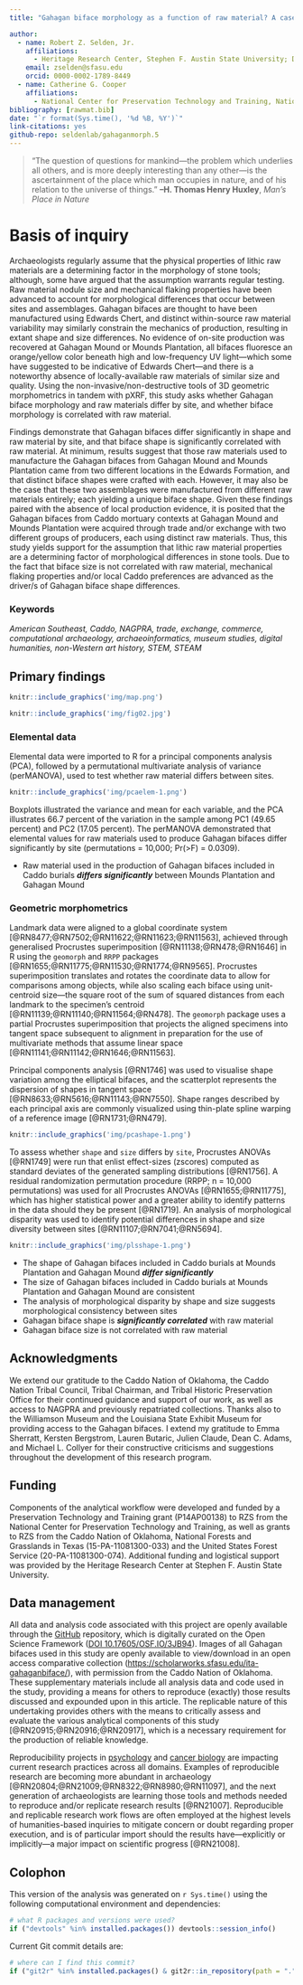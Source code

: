 ```yaml
---
title: "Gahagan biface morphology as a function of raw material? A case study from the American Southeast"

author:
  - name: Robert Z. Selden, Jr.
    affiliations:
      - Heritage Research Center, Stephen F. Austin State University; Department of Biology, Stephen F. Austin State University; Texas Archeological Research Laboratory, The University of Texas at Austin; and Cultural Heritage Department, Jean Monnet University
    email: zselden@sfasu.edu
    orcid: 0000-0002-1789-8449
  - name: Catherine G. Cooper
    affiliations:
      - National Center for Preservation Technology and Training, National Park Service
bibliography: [rawmat.bib]
date: "`r format(Sys.time(), '%d %B, %Y')`"
link-citations: yes
github-repo: seldenlab/gahaganmorph.5
---
```


>“The question of questions for mankind—the problem which underlies all others, and is more deeply interesting than any other—is the ascertainment of the place which man occupies in nature, and of his relation to the universe of things.” **–H. Thomas Henry Huxley**, _Man’s Place in Nature_

# Basis of inquiry

Archaeologists regularly assume that the physical properties of lithic raw materials are a determining factor in the morphology of stone tools; although, some have argued that the assumption warrants regular testing. Raw material nodule size and mechanical flaking properties have been advanced to account for morphological differences that occur between sites and assemblages. Gahagan bifaces are thought to have been manufactured using Edwards Chert, and distinct within-source raw material variability may similarly constrain the mechanics of production, resulting in extant shape and size differences. No evidence of on-site production was recovered at Gahagan Mound or Mounds Plantation, all bifaces fluoresce an orange/yellow color beneath high and low-frequency UV light---which some have suggested to be indicative of Edwards Chert---and there is a noteworthy absence of locally-available raw materials of similar size and quality. Using the non-invasive/non-destructive tools of 3D geometric morphometrics in tandem with pXRF, this study asks whether Gahagan biface morphology and raw materials differ by site, and whether biface morphology is correlated with raw material.

Findings demonstrate that Gahagan bifaces differ significantly in shape and raw material by site, and that biface shape is significantly correlated with raw material. At minimum, results suggest that those raw materials used to manufacture the Gahagan bifaces from Gahagan Mound and Mounds Plantation came from two different locations in the Edwards Formation, and that distinct biface shapes were crafted with each. However, it may also be the case that these two assemblages were manufactured from different raw materials entirely; each yielding a unique biface shape. Given these findings paired with the absence of local production evidence, it is posited that the Gahagan bifaces from Caddo mortuary contexts at Gahagan Mound and Mounds Plantation were acquired through trade and/or exchange with two different groups of producers, each using distinct raw materials. Thus, this study yields support for the assumption that lithic raw material properties are a determining factor of morphological differences in stone tools. Due to the fact that biface size is not correlated with raw material, mechanical flaking properties and/or local Caddo preferences are advanced as the driver/s of Gahagan biface shape differences.

### Keywords

_American Southeast, Caddo, NAGPRA, trade, exchange, commerce, computational archaeology, archaeoinformatics, museum studies, digital humanities, non-Western art history, STEM, STEAM_

## Primary findings

```r
knitr::include_graphics('img/map.png')
```

```r
knitr::include_graphics('img/fig02.jpg')
```

### Elemental data

Elemental data were imported to R for a principal components analysis (PCA), followed by a permutational multivariate analysis of variance (perMANOVA), used to test whether raw material differs between sites.

```r
knitr::include_graphics('img/pcaelem-1.png')
```

Boxplots illustrated the variance and mean for each variable, and the PCA illustrates 66.7 percent of the variation in the sample among PC1 (49.65 percent) and PC2 (17.05 percent). The perMANOVA demonstrated that elemental values for raw materials used to produce Gahagan bifaces differ significantly by site (permutations = 10,000; Pr(>F) = 0.0309).

  -   Raw material used in the production of Gahagan bifaces included in Caddo burials _**differs significantly**_ between Mounds Plantation and Gahagan Mound
  
### Geometric morphometrics

Landmark data were aligned to a global coordinate system [@RN8477;@RN7502;@RN11622;@RN11623;@RN11563], achieved through generalised Procrustes superimposition [@RN11138;@RN478;@RN1646] in R using the `geomorph` and `RRPP` packages [@RN1655;@RN11775;@RN11530;@RN1774;@RN9565]. Procrustes superimposition translates and rotates the coordinate data to allow for comparisons among objects, while also scaling each biface using unit-centroid size---the square root of the sum of squared distances from each landmark to the specimen’s centroid [@RN11139;@RN11140;@RN11564;@RN478]. The `geomorph` package uses a partial Procrustes superimposition that projects the aligned specimens into tangent space subsequent to alignment in preparation for the use of multivariate methods that assume linear space [@RN11141;@RN11142;@RN1646;@RN11563].

Principal components analysis [@RN1746] was used to visualise shape variation among the elliptical bifaces, and the scatterplot represents the dispersion of shapes in tangent space [@RN8633;@RN5616;@RN11143;@RN7550]. Shape ranges described by each principal axis are commonly visualized using thin-plate spline warping of a reference image [@RN1731;@RN479].

```r
knitr::include_graphics('img/pcashape-1.png')
```

To assess whether `shape` and `size` differs by `site`, Procrustes ANOVAs [@RN1749] were run that enlist effect-sizes (zscores) computed as standard deviates of the generated sampling distributions [@RN1756]. A residual randomization permutation procedure (RRPP; n = 10,000 permutations) was used for all Procrustes ANOVAs [@RN1655;@RN11775], which has higher statistical power and a greater ability to identify patterns in the data should they be present [@RN1719]. An analysis of morphological disparity was used to identify potential differences in shape and size diversity between sites [@RN11107;@RN7041;@RN5694]. 

```r
knitr::include_graphics('img/plsshape-1.png')
```

  -   The shape of Gahagan bifaces included in Caddo burials at Mounds Plantation and Gahagan Mound _**differ significantly**_
  -   The size of Gahagan bifaces included in Caddo burials at Mounds Plantation and Gahagan Mound are consistent
  -   The analysis of morphological disparity by shape and size suggests morphological consistency between sites
  -   Gahagan biface shape is _**significantly correlated**_ with raw material
  -   Gahagan biface size is not correlated with raw material

## Acknowledgments

We extend our gratitude to the Caddo Nation of Oklahoma, the Caddo Nation Tribal Council, Tribal Chairman, and Tribal Historic Preservation Office for their continued guidance and support of our work, as well as access to NAGPRA and previously repatriated collections. Thanks also to the Williamson Museum and the Louisiana State Exhibit Museum for providing access to the Gahagan bifaces. I extend my gratitude to Emma Sherratt, Kersten Bergstrom, Lauren Butaric, Julien Claude, Dean C. Adams, and Michael L. Collyer for their constructive criticisms and suggestions throughout the development of this research program.

## Funding

Components of the analytical workflow were developed and funded by a Preservation Technology and Training grant (P14AP00138) to RZS from the National Center for Preservation Technology and Training, as well as grants to RZS from the Caddo Nation of Oklahoma, National Forests and Grasslands in Texas (15-PA-11081300-033) and the United States Forest Service (20-PA-11081300-074). Additional funding and logistical support was provided by the Heritage Research Center at Stephen F. Austin State University.

## Data management

All data and analysis code associated with this project are openly available through the [GitHub](https://github.com/seldenlab/gahaganmorph.5) repository, which is digitally curated on the Open Science Framework ([DOI 10.17605/OSF.IO/3JB94](https://osf.io/3jb94/)). Images of all Gahagan bifaces used in this study are openly available to view/download in an open access comparative collection ([https://scholarworks.sfasu.edu/ita-gahaganbiface/](https://scholarworks.sfasu.edu/ita-gahaganbiface/)), with permission from the Caddo Nation of Oklahoma. These supplementary materials include all analysis data and code used in the study, providing a means for others to reproduce (exactly) those results discussed and expounded upon in this article. The replicable nature of this undertaking provides others with the means to critically assess and evaluate the various analytical components of this study [@RN20915;@RN20916;@RN20917], which is a necessary requirement for the production of reliable knowledge. 

Reproducibility projects in [psychology](https://osf.io/ezcuj/) and [cancer biology](https://www.cos.io/rpcb) are impacting current research practices across all domains. Examples of reproducible research are becoming more abundant in archaeology [@RN20804;@RN21009;@RN8322;@RN8980;@RN11097], and the next generation of archaeologists are learning those tools and methods needed to reproduce and/or replicate research results [@RN21007]. Reproducible and replicable research work flows are often employed at the highest levels of humanities-based inquiries to mitigate concern or doubt regarding proper execution, and is of particular import should the results have—explicitly or implicitly—a major impact on scientific progress [@RN21008].

## Colophon

This version of the analysis was generated on `r Sys.time()` using the following computational environment and dependencies: 

```r
# what R packages and versions were used?
if ("devtools" %in% installed.packages()) devtools::session_info()
```

Current Git commit details are:

```r
# where can I find this commit? 
if ("git2r" %in% installed.packages() & git2r::in_repository(path = ".")) git2r::repository(here::here())  
```
